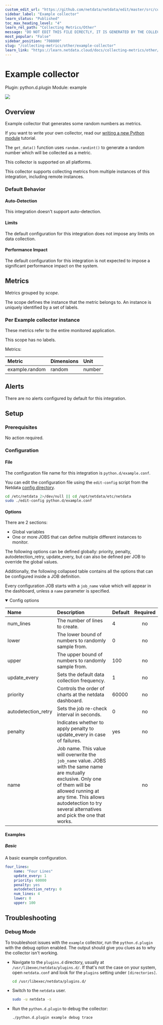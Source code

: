 ```yaml
---
custom_edit_url: "https://github.com/netdata/netdata/edit/master/src/collectors/python.d.plugin/example/metadata.yaml"
sidebar_label: "Example collector"
learn_status: "Published"
toc_max_heading_level: "4"
learn_rel_path: "Collecting Metrics/Other"
message: "DO NOT EDIT THIS FILE DIRECTLY, IT IS GENERATED BY THE COLLECTOR'S metadata.yaml FILE"
most_popular: "False"
sidebar_position: "708000"
slug: "/collecting-metrics/other/example-collector"
learn_link: "https://learn.netdata.cloud/docs/collecting-metrics/other/example-collector"
---
```



# Example collector

Plugin: python.d.plugin
Module: example

<img src="https://img.shields.io/badge/maintained%20by-Netdata-%2300ab44" />

## Overview

Example collector that generates some random numbers as metrics.

If you want to write your own collector, read our [writing a new Python module](/docs/developer-and-contributor-corner/external-plugins/python.d.plugin#how-to-write-a-new-module) tutorial.


The `get_data()` function uses `random.randint()` to generate a random number which will be collected as a metric.


This collector is supported on all platforms.

This collector supports collecting metrics from multiple instances of this integration, including remote instances.


### Default Behavior

#### Auto-Detection

This integration doesn't support auto-detection.

#### Limits

The default configuration for this integration does not impose any limits on data collection.

#### Performance Impact

The default configuration for this integration is not expected to impose a significant performance impact on the system.


## Metrics

Metrics grouped by *scope*.

The scope defines the instance that the metric belongs to. An instance is uniquely identified by a set of labels.



### Per Example collector instance

These metrics refer to the entire monitored application.


This scope has no labels.

Metrics:

| Metric | Dimensions | Unit |
|:------|:----------|:----|
| example.random | random | number |



## Alerts

There are no alerts configured by default for this integration.


## Setup

### Prerequisites

No action required.

### Configuration

#### File

The configuration file name for this integration is `python.d/example.conf`.


You can edit the configuration file using the `edit-config` script from the
Netdata [config directory](/docs/netdata-agent/configuration#the-netdata-config-directory).

```bash
cd /etc/netdata 2>/dev/null || cd /opt/netdata/etc/netdata
sudo ./edit-config python.d/example.conf
```
#### Options

There are 2 sections:

* Global variables
* One or more JOBS that can define multiple different instances to monitor.

The following options can be defined globally: priority, penalty, autodetection_retry, update_every, but can also be defined per JOB to override the global values.

Additionally, the following collapsed table contains all the options that can be configured inside a JOB definition.

Every configuration JOB starts with a `job_name` value which will appear in the dashboard, unless a `name` parameter is specified.


<details open><summary>Config options</summary>

| Name | Description | Default | Required |
|:----|:-----------|:-------|:--------:|
| num_lines | The number of lines to create. | 4 | no |
| lower | The lower bound of numbers to randomly sample from. | 0 | no |
| upper | The upper bound of numbers to randomly sample from. | 100 | no |
| update_every | Sets the default data collection frequency. | 1 | no |
| priority | Controls the order of charts at the netdata dashboard. | 60000 | no |
| autodetection_retry | Sets the job re-check interval in seconds. | 0 | no |
| penalty | Indicates whether to apply penalty to update_every in case of failures. | yes | no |
| name | Job name. This value will overwrite the `job_name` value. JOBS with the same name are mutually exclusive. Only one of them will be allowed running at any time. This allows autodetection to try several alternatives and pick the one that works. |  | no |

</details>

#### Examples

##### Basic

A basic example configuration.

```yaml
four_lines:
    name: "Four Lines"
    update_every: 1
    priority: 60000
    penalty: yes
    autodetection_retry: 0
    num_lines: 4
    lower: 0
    upper: 100

```


## Troubleshooting

### Debug Mode

To troubleshoot issues with the `example` collector, run the `python.d.plugin` with the debug option enabled. The output
should give you clues as to why the collector isn't working.

- Navigate to the `plugins.d` directory, usually at `/usr/libexec/netdata/plugins.d/`. If that's not the case on
  your system, open `netdata.conf` and look for the `plugins` setting under `[directories]`.

  ```bash
  cd /usr/libexec/netdata/plugins.d/
  ```

- Switch to the `netdata` user.

  ```bash
  sudo -u netdata -s
  ```

- Run the `python.d.plugin` to debug the collector:

  ```bash
  ./python.d.plugin example debug trace
  ```


